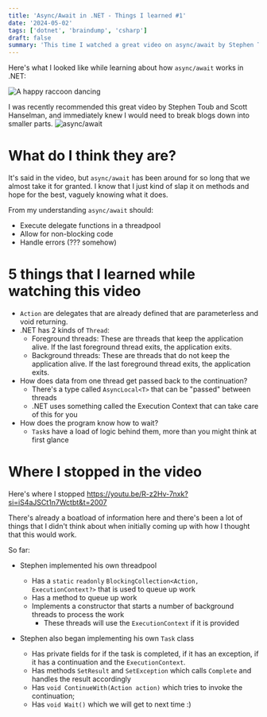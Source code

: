 ```yaml
---
title: 'Async/Await in .NET - Things I learned #1'
date: '2024-05-02'
tags: ['dotnet', 'braindump', 'csharp']
draft: false 
summary: 'This time I watched a great video on async/await by Stephen Toub and Scott Hanselman. Here are some things I learned.'
---
```


Here's what I looked like while learning about how `async/await` works in .NET:

![A happy raccoon dancing](/static/images/blog/async-await-in-csharp.gif)

I was recently recommended this great video by Stephen Toub and Scott Hanselman, and immediately knew I would need to break blogs down into smaller parts.
![async/await](https://www.youtube.com/watch?v=R-z2Hv-7nxk)


# What do I think they are?
It's said in the video, but `async/await` has been around for so long that we almost take it for granted. I know that I just kind of slap it on methods and hope for the best, vaguely knowing what it does.

From my understanding `async/await` should:
- Execute delegate functions in a threadpool
- Allow for non-blocking code
- Handle errors (??? somehow)

# 5 things that I learned while watching this video
- `Action` are delegates that are already defined that are parameterless and void returning.
- .NET has 2 kinds of `Thread`:
    - Foreground threads: These are threads that keep the application alive. If the last foreground thread exits, the application exits.
    - Background threads: These are threads that do not keep the application alive. If the last foreground thread exits, the application exits.
- How does data from one thread get passed back to the continuation?
    - There's a type called `AsyncLocal<T>` that can be "passed" between threads
    - .NET uses something called the Execution Context that can take care of this for you
- How does the program know how to wait?
    - `Task`s have a load of logic behind them, more than you might think at first glance

# Where I stopped in the video 
Here's where I stopped https://youtu.be/R-z2Hv-7nxk?si=iS4aJSCt1n7Wctbt&t=2007

There's already a boatload of information here and there's been a lot of things that I didn't think about when initially coming up with how I thought that this would work. 

So far:
- Stephen implemented his own threadpool
    - Has a `static` `readonly` `BlockingCollection<Action, ExecutionContext?>` that is used to queue up work
    - Has a method to queue up work
    - Implements a constructor that starts a number of background threads to process the work
        - These threads will use the `ExecutionContext` if it is provided
    
- Stephen also began implementing his own `Task` class
    - Has private fields for if the task is completed, if it has an exception, if it has a continuation and the `ExecutionContext`.
    - Has methods `SetResult` and `SetException` which calls `Complete` and handles the result accordingly
    - Has `void ContinueWith(Action action)` which tries to invoke the continuation;
    - Has `void Wait()` which we will get to next time :)

